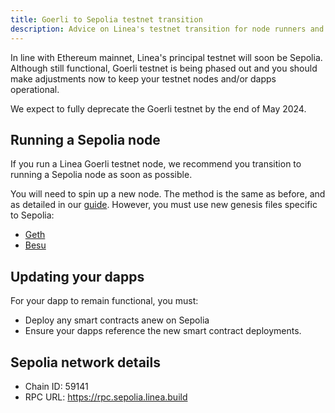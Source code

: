 ```yaml
---
title: Goerli to Sepolia testnet transition
description: Advice on Linea's testnet transition for node runners and developers
---
```


In line with Ethereum mainnet, Linea's principal testnet will soon be Sepolia. Although still functional, Goerli testnet is being phased out and you should make adjustments now to keep your testnet nodes and/or dapps operational.

We expect to fully deprecate the Goerli testnet by the end of May 2024.

## Running a Sepolia node

If you run a Linea Goerli testnet node, we recommend you transition to running a Sepolia node as soon as possible.

You will need to spin up a new node. The method is the same as before, and as detailed in our [guide](/build-on-linea/run-a-node). However, you must use new genesis files specific to Sepolia:

- [Geth](pathname:///files/sepolia/genesis-sepolia-geth.json)
- [Besu](pathname:///files/sepolia/genesis-sepolia-besu.json)

## Updating your dapps

For your dapp to remain functional, you must:

- Deploy any smart contracts anew on Sepolia
- Ensure your dapps reference the new smart contract deployments.

## Sepolia network details

- Chain ID: 59141
- RPC URL: https://rpc.sepolia.linea.build
